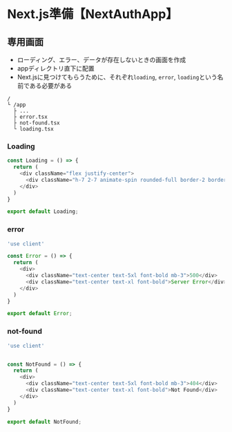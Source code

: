 # Next.js準備【NextAuthApp】

## 専用画面
- ローディング、エラー、データが存在しないときの画面を作成
- appディレクトリ直下に配置
- Next.jsに見つけてもらうために、それぞれ`loading`, `error`, `loading`という名前である必要がある
```
/ 
└ /app
  ├ ...
  ├ error.tsx
  ├ not-found.tsx
  └ loading.tsx
```


### Loading
```js filename="app/loading.tsx"
const Loading = () => {
  return (
    <div className="flex justify-center">
      <div className="h-7 2-7 animate-spin rounded-full border-2 border-sky-500 border-t-transparent"></div>
    </div>
  )
}

export default Loading;
```

### error
```js
'use client'

const Error = () => {
  return (
    <div>
      <div className="text-center text-5xl font-bold mb-3">500</div>
      <div className="text-center text-xl font-bold">Server Error</div>
    </div>
  )
}

export default Error;
```

### not-found
```js
'use client'


const NotFound = () => {
  return (
    <div>
      <div className="text-center text-5xl font-bold mb-3">404</div>
      <div className="text-center text-xl font-bold">Not Found</div>
    </div>
  )
}

export default NotFound;
```